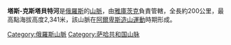 '''塔斯-克斯塔貝特河'''是[[俄羅斯|俄羅斯]]的[[山脈|山脈]]，由[[雅庫茨克|雅庫茨克]]負責管轄，全長約200公里，最高點海拔高度2,341米，該山脈在[[阿爾卑斯造山運動|阿爾卑斯造山運動]]時期形成。

{{Russia-geo-stub}}

[[Category:俄羅斯山脈|Category:俄羅斯山脈]]
[[Category:萨哈共和国山脉|Category:萨哈共和国山脉]]